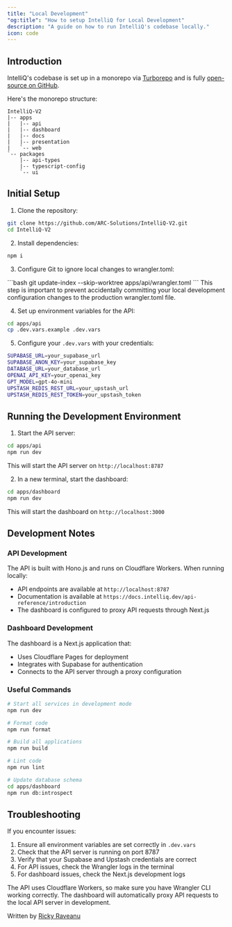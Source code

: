 ```yaml
---
title: "Local Development"
"og:title": "How to setup IntelliQ for Local Development"
description: "A guide on how to run IntelliQ's codebase locally."
icon: code
---
```


###

## Introduction

IntelliQ's codebase is set up in a monorepo via [Turborepo](https://turbo.build/repo) and is fully [open-source on GitHub](https://github.com/ARC-Solutions/IntelliQ-V2).

Here's the monorepo structure:

```
IntelliQ-V2
|-- apps
|   |-- api
|   |-- dashboard
|   |-- docs
|   |-- presentation
|   `-- web
`-- packages
    |-- api-types
    |-- typescript-config
    `-- ui
```

## Initial Setup

1. Clone the repository:
```bash
git clone https://github.com/ARC-Solutions/IntelliQ-V2.git
cd IntelliQ-V2
```

2. Install dependencies:
```bash
npm i
```

3. Configure Git to ignore local changes to wrangler.toml:
<Warning>
```bash
git update-index --skip-worktree apps/api/wrangler.toml
```
</Warning>
This step is important to prevent accidentally committing your local development configuration changes to the production wrangler.toml file.

4. Set up environment variables for the API:
```bash
cd apps/api
cp .dev.vars.example .dev.vars
```

5. Configure your `.dev.vars` with your credentials:
```bash
SUPABASE_URL=your_supabase_url
SUPABASE_ANON_KEY=your_supabase_key
DATABASE_URL=your_database_url
OPENAI_API_KEY=your_openai_key
GPT_MODEL=gpt-4o-mini
UPSTASH_REDIS_REST_URL=your_upstash_url
UPSTASH_REDIS_REST_TOKEN=your_upstash_token
```

## Running the Development Environment

1. Start the API server:
```bash
cd apps/api
npm run dev
```
This will start the API server on `http://localhost:8787`

2. In a new terminal, start the dashboard:
```bash
cd apps/dashboard
npm run dev
```
This will start the dashboard on `http://localhost:3000`

## Development Notes

### API Development

The API is built with Hono.js and runs on Cloudflare Workers. When running locally:

- API endpoints are available at `http://localhost:8787`
- Documentation is available at `https://docs.intelliq.dev/api-reference/introduction`
- The dashboard is configured to proxy API requests through Next.js

### Dashboard Development

The dashboard is a Next.js application that:

- Uses Cloudflare Pages for deployment
- Integrates with Supabase for authentication
- Connects to the API server through a proxy configuration

### Useful Commands

```bash
# Start all services in development mode
npm run dev

# Format code
npm run format

# Build all applications
npm run build

# Lint code
npm run lint

# Update database schema
cd apps/dashboard
npm run db:introspect
```

## Troubleshooting

If you encounter issues:

1. Ensure all environment variables are set correctly in `.dev.vars`
2. Check that the API server is running on port 8787
3. Verify that your Supabase and Upstash credentials are correct
4. For API issues, check the Wrangler logs in the terminal
5. For dashboard issues, check the Next.js development logs

<Note>
The API uses Cloudflare Workers, so make sure you have Wrangler CLI working correctly. The dashboard will automatically proxy API requests to the local API server in development.
</Note>

Written by [Ricky Raveanu](mailto:contact@rickyraveanu.com)